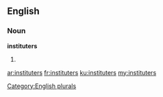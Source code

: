 ==English==

===Noun===
'''instituters'''

# {{plural of|[[instituter]]}}

[[Category:English plurals]]

[[ar:instituters]]
[[fr:instituters]]
[[ku:instituters]]
[[my:instituters]]